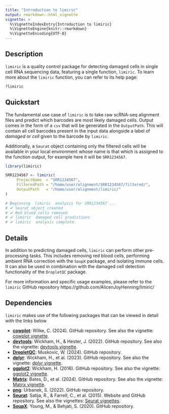 ```yaml
---
title: "Introduction to limiric"
output: rmarkdown::html_vignette
vignette: >
  %\VignetteIndexEntry{Introduction to limiric}
  %\VignetteEngine{knitr::rmarkdown}
  %\VignetteEncoding{UTF-8}
---
```


## Description

`limiric` is a quality control package for detecting damaged cells in single cell RNA sequencing data, featuring a single function, `limiric`. To learn more about the `limiric` function, you can refer to its help page:

```r
?limiric
```

## Quickstart

The fundamental use case of `limiric` is to take raw scRNA-seq alignment files and predict which barcodes are most likely damaged cells. Output comes in the form of a `csv` that will be generated in the `OutputPath`. This will contain all cell barcodes present in the input data alongside a label of _damaged_ or _cell_ given to the barcode by `limiric`. 

Additionally, a `Seurat` object containing only the filtered cells will be available in your local environment whose name is that which is assigned to the function output, for example here it will be `SRR1234567`.

```r
library(limiric)

SRR1234567 <- limiric(
     ProjectName  = "SRR1234567",
     FilteredPath = "/home/user/alignment/SRR1234567/filtered/",
     OutputPath   = "/home/user/alignment/limiric/"
)

# Beginning  limiric  analysis for SRR1234567 ...
# ✔ Seurat object created
# ✔ Red blood cells removed
# ✔ limiric  damaged cell predictions
# ✔ limiric  analysis complete.
```


## Details 

In addition to predicting damaged cells, `limiric` can perform other pre-processing tasks. This includes removing red blood cells, performing ambient RNA correction with the `SoupX` package, and isolating immune cells. It can also be used in combination with the damaged cell detection functionality of the `DropletQC` package. 

For more information and specific usage examples, please refer to the `limiric` GitHub repository https://github.com/AlicenJoyHenning/limiric/


## Dependencies

`limiric` makes use of the following packages that can be viewed in detail with the links below

- **[cowplot](https://github.com/cran/cowplot)**: Wilke, C. (2024). GitHub repository. See also the vignette: [cowplot vignette](https://cran.r-project.org/web/packages/cowplot/vignettes/cowplot.html).
- **[devtools](https://github.com/cran/devtools)**: Wickham, H., & Hester, J. (2022). GitHub repository. See also the vignette: [devtools vignette](https://cran.r-project.org/web/packages/devtools/vignettes/devtools.html).
- **[DropletQC](https://github.com/powellgenomicslab/DropletQC)**: Muskovic, W. (2024). GitHub repository.
- **[dplyr](https://github.com/cran/dplyr)**: Wickham, H., et al. (2023). GitHub repository. See also the vignette: [dplyr vignette](https://cran.r-project.org/web/packages/dplyr/vignettes/dplyr.html).
- **[ggplot2](https://github.com/cran/ggplot2)**: Wickham, H. (2016). GitHub repository. See also the vignette: [ggplot2 vignette](https://cran.r-project.org/web/packages/ggplot2/vignettes/ggplot2.html).
- **[Matrix](https://github.com/cran/Matrix)**: Bates, D., et al. (2024). GitHub repository. See also the vignette: [Matrix vignette](https://cran.r-project.org/web/packages/Matrix/vignettes/Matrix.html).
- **[png](https://github.com/cran/png)**: Urbanek, S. (2022). GitHub repository.
- **[Seurat](https://satijalab.org/seurat/)**: Satija, R., & Farrell, C., et al. (2015). Website and GitHub repository. See also the vignettes: [Seurat vignettes](https://satijalab.org/seurat/articles/).
- **[SoupX](https://github.com/HaveFun/soupX)**: Young, M., & Behjati, S. (2020). GitHub repository.


